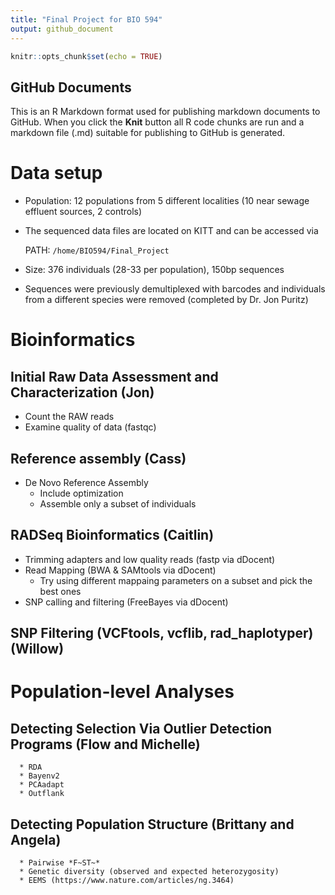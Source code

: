 ```yaml
---
title: "Final Project for BIO 594"
output: github_document
---
```


```r
knitr::opts_chunk$set(echo = TRUE)
```

## GitHub Documents

This is an R Markdown format used for publishing markdown documents to GitHub. When you click the **Knit** button all R code chunks are run and a markdown file (.md) suitable for publishing to GitHub is generated.

# Data setup
* Population: 12 populations from 5 different localities (10 near sewage effluent sources, 2 controls)
* The sequenced data files are located on KITT and can be accessed via

  PATH:  `/home/BIO594/Final_Project`
* Size: 376 individuals (28-33 per population), 150bp sequences
* Sequences were previously demultiplexed with barcodes and individuals from a different species were removed (completed by Dr. Jon Puritz)

# Bioinformatics

## Initial Raw Data Assessment and Characterization (Jon)

- Count the RAW reads
- Examine quality of data (fastqc)

## Reference assembly (Cass)

- De Novo Reference Assembly
  - Include optimization
  - Assemble only a subset of individuals

## RADSeq Bioinformatics (Caitlin)

- Trimming adapters and low quality reads (fastp via dDocent)
- Read Mapping (BWA & SAMtools via dDocent)
  - Try using different mappaing parameters on a subset and pick the
    best ones
- SNP calling and filtering (FreeBayes via dDocent)

## SNP Filtering (VCFtools, vcflib, rad_haplotyper) (Willow)

# Population-level Analyses

## Detecting Selection Via Outlier Detection Programs (Flow and Michelle)

      * RDA 
      * Bayenv2
      * PCAadapt
      * Outflank

## Detecting Population Structure (Brittany and Angela)

      * Pairwise *F~ST~*
      * Genetic diversity (observed and expected heterozygosity)
      * EEMS (https://www.nature.com/articles/ng.3464)
